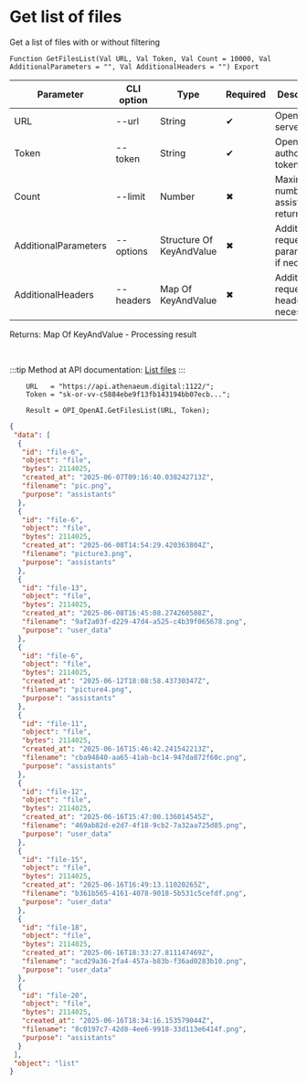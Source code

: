 ﻿---
sidebar_position: 1
description: Get list of files and other functions to work with OpenAI in the Open Integration Package, a free open-source integration library for 1C:Enterprise 8, OneScript and CLI
keywords: [1C, 1С, 1С:Enterprise, 1С:Enterprise 8.3, API, Integration, Services, Exchange, OneScript, CLI, OpenAI]
---


# Get list of files
 Get a list of files with or without filtering



`Function GetFilesList(Val URL, Val Token, Val Count = 10000, Val AdditionalParameters = "", Val AdditionalHeaders = "") Export`

  | Parameter | CLI option | Type | Required | Description |
  |-|-|-|-|-|
  | URL | --url | String | &#x2714; | OpenAI server URL |
  | Token | --token | String | &#x2714; | OpenAI authorization token |
  | Count | --limit | Number | &#x2716; | Maximum number of assistants returned |
  | AdditionalParameters | --options | Structure Of KeyAndValue | &#x2716; | Additional request parameters, if necessary |
  | AdditionalHeaders | --headers | Map Of KeyAndValue | &#x2716; | Additional request headers, if necessary |

  
  Returns:  Map Of KeyAndValue - Processing result

<br/>

:::tip
Method at API documentation: [List files](https://platform.openai.com/docs/api-reference/files/list)
:::
<br/>



```bsl title="1C:Enterprise/OneScript code example"
    URL   = "https://api.athenaeum.digital:1122/";
    Token = "sk-or-vv-c5884ebe9f13fb143194bb07ecb...";

    Result = OPI_OpenAI.GetFilesList(URL, Token);
```
 



```json title="Result"
{
 "data": [
  {
   "id": "file-6",
   "object": "file",
   "bytes": 2114025,
   "created_at": "2025-06-07T09:16:40.038242713Z",
   "filename": "pic.png",
   "purpose": "assistants"
  },
  {
   "id": "file-6",
   "object": "file",
   "bytes": 2114025,
   "created_at": "2025-06-08T14:54:29.420363804Z",
   "filename": "picture3.png",
   "purpose": "assistants"
  },
  {
   "id": "file-13",
   "object": "file",
   "bytes": 2114025,
   "created_at": "2025-06-08T16:45:08.274260508Z",
   "filename": "9af2a03f-d229-47d4-a525-c4b39f065678.png",
   "purpose": "user_data"
  },
  {
   "id": "file-6",
   "object": "file",
   "bytes": 2114025,
   "created_at": "2025-06-12T18:08:58.43730347Z",
   "filename": "picture4.png",
   "purpose": "assistants"
  },
  {
   "id": "file-11",
   "object": "file",
   "bytes": 2114025,
   "created_at": "2025-06-16T15:46:42.241542213Z",
   "filename": "cba94840-aa65-41ab-bc14-947da872f60c.png",
   "purpose": "assistants"
  },
  {
   "id": "file-12",
   "object": "file",
   "bytes": 2114025,
   "created_at": "2025-06-16T15:47:00.136014545Z",
   "filename": "469ab82d-e2d7-4f18-9cb2-7a32aa725d85.png",
   "purpose": "user_data"
  },
  {
   "id": "file-15",
   "object": "file",
   "bytes": 2114025,
   "created_at": "2025-06-16T16:49:13.11020265Z",
   "filename": "b361b565-4161-4078-9018-5b531c5cefdf.png",
   "purpose": "user_data"
  },
  {
   "id": "file-18",
   "object": "file",
   "bytes": 2114025,
   "created_at": "2025-06-16T18:33:27.811147469Z",
   "filename": "acd29a36-2fa4-457a-b83b-f36ad0283b10.png",
   "purpose": "user_data"
  },
  {
   "id": "file-20",
   "object": "file",
   "bytes": 2114025,
   "created_at": "2025-06-16T18:34:16.153579044Z",
   "filename": "8c0197c7-42d8-4ee6-9918-33d113e6414f.png",
   "purpose": "assistants"
  }
 ],
 "object": "list"
}
```
